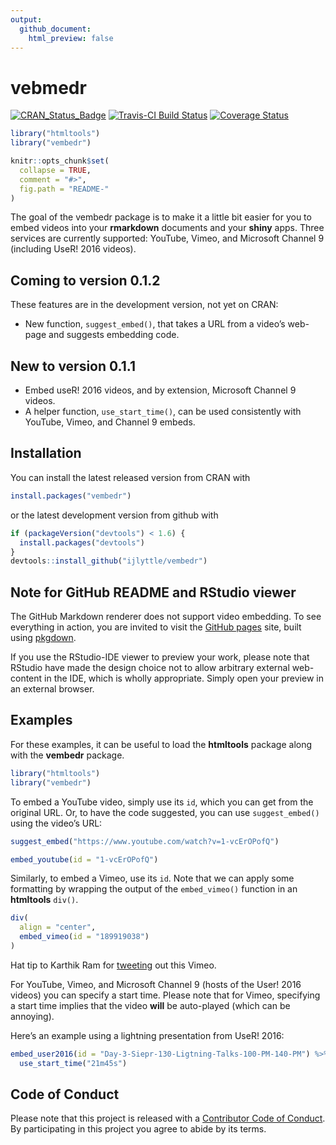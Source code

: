 ```yaml
---
output: 
  github_document:
    html_preview: false
---
```


# vebmedr

[![CRAN_Status_Badge](http://www.r-pkg.org/badges/version/vembedr)](http://cran.r-project.org/package=vembedr)
[![Travis-CI Build Status](https://travis-ci.org/ijlyttle/vembedr.svg?branch=master)](https://travis-ci.org/ijlyttle/vembedr)
[![Coverage Status](https://img.shields.io/codecov/c/github/ijlyttle/vembedr/master.svg)](https://codecov.io/github/ijlyttle/vembedr?branch=master)

```r
library("htmltools")
library("vembedr")

knitr::opts_chunk$set(
  collapse = TRUE,
  comment = "#>",
  fig.path = "README-"
)
```

The goal of the vembedr package is to make it a little bit easier for you to embed videos into your **rmarkdown** documents and your **shiny** apps. Three services are currently supported: YouTube, Vimeo, and Microsoft Channel 9 (including UseR! 2016 videos).

## Coming to version 0.1.2

These features are in the development version, not yet on CRAN:

- New function, `suggest_embed()`, that takes a URL from a video's web-page and suggests embedding code. 

## New to version 0.1.1

- Embed useR! 2016 videos, and by extension, Microsoft Channel 9 videos.
- A helper function, `use_start_time()`, can be used consistently with YouTube, Vimeo, and Channel 9 embeds.

## Installation

You can install the latest released version from CRAN with

```r
install.packages("vembedr")
```

or the latest development version from github with

```r
if (packageVersion("devtools") < 1.6) {
  install.packages("devtools")
}
devtools::install_github("ijlyttle/vembedr")
```

## Note for GitHub README and RStudio viewer

The GitHub Markdown renderer does not support video embedding. To see everything in action, you are invited to visit the [GitHub pages](http://ijlyttle.github.io/vembedr/) site, built using [pkgdown](http://hadley.github.io/pkgdown/).

If you use the RStudio-IDE viewer to preview your work, please note that RStudio have made the design choice not to allow arbitrary external web-content in the IDE, which is wholly appropriate. Simply open your preview in an external browser.

## Examples

For these examples, it can be useful to load the **htmltools** package along with the **vembedr** package.

```r
library("htmltools")
library("vembedr")
```

To embed a YouTube video, simply use its `id`, which you can get from the original URL. Or, to have the code suggested, you can use `suggest_embed()` using the video's URL:

```r
suggest_embed("https://www.youtube.com/watch?v=1-vcErOPofQ")
```

```r
embed_youtube(id = "1-vcErOPofQ")
```

Similarly, to embed a Vimeo, use its `id`. Note that we can apply some formatting by wrapping the output of the `embed_vimeo()` function in an **htmltools** `div()`.

```r
div(
  align = "center",
  embed_vimeo(id = "189919038")
)
```

Hat tip to Karthik Ram for [tweeting](https://twitter.com/_inundata/status/794616331727294464) out this Vimeo.

For YouTube, Vimeo, and Microsoft Channel 9 (hosts of the User! 2016 videos) you can specify a start time. Please note that for Vimeo, specifying a start time implies that the video **will** be auto-played (which can be annoying).

Here's an example using a lightning presentation from UseR! 2016:

```r
embed_user2016(id = "Day-3-Siepr-130-Ligtning-Talks-100-PM-140-PM") %>% 
  use_start_time("21m45s")
```


## Code of Conduct

Please note that this project is released with a [Contributor Code of Conduct](CONDUCT.md). By participating in this project you agree to abide by its terms.
